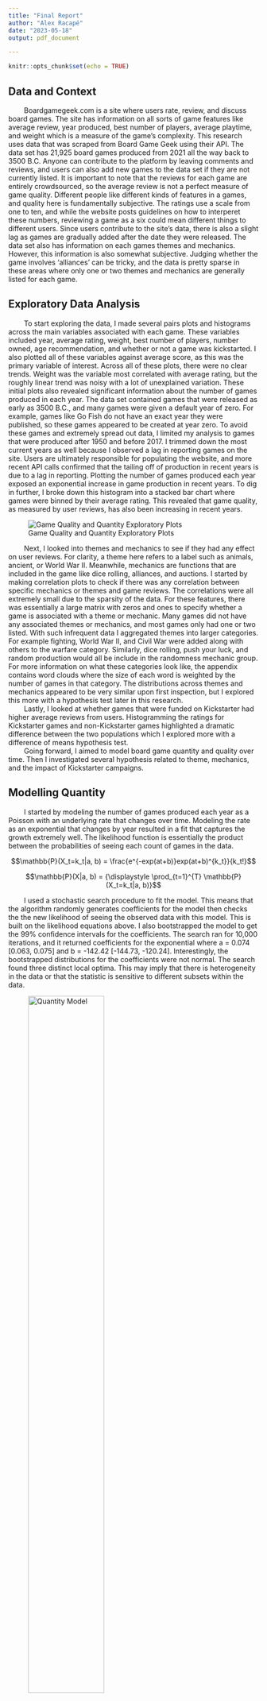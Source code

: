 ```yaml
---
title: "Final Report"
author: "Alex Racapé"
date: "2023-05-18"
output: pdf_document

---
```


```{=tex}
\fontsize{12}{22}
\selectfont
```
```r
knitr::opts_chunk$set(echo = TRUE)
```


## Data and Context

|         Boardgamegeek.com is a site where users rate, review, and discuss board games. The site has information on all sorts of game features like average review, year produced, best number of players, average playtime, and weight which is a measure of the game's complexity. This research uses data that was scraped from Board Game Geek using their API. The data set has 21,925 board games produced from 2021 all the way back to 3500 B.C. Anyone can contribute to the platform by leaving comments and reviews, and users can also add new games to the data set if they are not currently listed. It is important to note that the reviews for each game are entirely crowdsourced, so the average review is not a perfect measure of game quality. Different people like different kinds of features in a games, and quality here is fundamentally subjective. The ratings use a scale from one to ten, and while the website posts guidelines on how to interperet these numbers, reviewing a game as a six could mean different things to different users. Since users contribute to the site's data, there is also a slight lag as games are gradually added after the date they were released. The data set also has information on each games themes and mechanics. However, this information is also somewhat subjective. Judging whether the game involves 'alliances' can be tricky, and the data is pretty sparse in these areas where only one or two themes and mechanics are generally listed for each game.


## Exploratory Data Analysis
|         To start exploring the data, I made several pairs plots and histograms across the main variables associated with each game. These variables included year, average rating, weight, best number of players, number owned, age recommendation, and whether or not a game was kickstarted. I also plotted all of these variables against average score, as this was the primary variable of interest. Across all of these plots, there were no clear trends. Weight was the variable most correlated with average rating, but the roughly linear trend was noisy with a lot of unexplained variation. These initial plots also revealed significant information about the number of games produced in each year. The data set contained games that were released as early as 3500 B.C., and many games were given a default year of zero. For example, games like Go Fish do not have an exact year they were published, so these games appeared to be created at year zero. To avoid these games and extremely spread out data, I limited my analysis to games that were produced after 1950 and before 2017. I trimmed down the most current years as well because I observed a lag in reporting games on the site. Users are ultimately responsible for populating the website, and more recent API calls confirmed that the tailing off of production in recent years is due to a lag in reporting. Plotting the number of games produced each year exposed an exponential increase in game production in recent years. To dig in further, I broke down this histogram into a stacked bar chart where games were binned by their average rating. This revealed that game quality, as measured by user reviews, has also been increasing in recent years. 

![Game Quality and Quantity Exploratory Plots](./figures/eda_stack.png)

|         Next, I looked into themes and mechanics to see if they had any effect on user reviews. For clarity, a theme here refers to a label such as animals, ancient, or World War II. Meanwhile, mechanics are functions that are included in the game like dice rolling, alliances, and auctions. I started by making correlation plots to check if there was any correlation between specific mechanics or themes and game reviews. The correlations were all extremely small due to the sparsity of the data. For these features, there was essentially a large matrix with zeros and ones to specify whether a game is associated with a theme or mechanic. Many games did not have any associated themes or mechanics, and most games only had one or two listed. With such infrequent data I aggregated themes into larger categories. For example fighting, World War II, and Civil War were added along with others to the warfare category. Similarly, dice rolling, push your luck, and random production would all be include in the randomness mechanic group. For more information on what these categories look like, the appendix contains word clouds where the size of each word is weighted by the number of games in that category. The distributions across themes and mechanics appeared to be very similar upon first inspection, but I explored this more with a hypothesis test later in this research.

|         Lastly, I looked at whether games that were funded on Kickstarter had higher average reviews from users. Histogramming the ratings for Kickstarter games and non-Kickstarter games highlighted a dramatic difference between the two populations which I explored more with a difference of means hypothesis test.

|         Going forward, I aimed to model board game quantity and quality over time. Then I investigated several hypothesis related to theme, mechanics, and the impact of Kickstarter campaigns.


## Modelling Quantity
|         I started by modeling the number of games produced each year as a Poisson with an underlying rate that changes over time. Modeling the rate as an exponential that changes by year resulted in a fit that captures the growth extremely well. The likelihood function is essentially the product between the probabilities of seeing each count of games in the data.

$$\mathbb{P}(X_t=k_t|a, b) = \frac{e^{-exp(at+b)}exp(at+b)^{k_t}}{k_t!}$$

$$\mathbb{P}(X|a, b) = {\displaystyle \prod_{t=1}^{T} \mathbb{P}(X_t=k_t|a, b)}$$

|         I used a stochastic search procedure to fit the model. This means that the algorithm randomly generates coefficients for the model then checks the the new likelihood of seeing the observed data with this model.  This is built on the likelihood equations above. I also bootstrapped the model to get the 99% confidence intervals for the coefficients. The search ran for 10,000 iterations, and it returned coefficients for the exponential where a = 0.074 [0.063, 0.075] and b = -142.42 [-144.73, -120.24]. Interestingly, the bootstrapped distributions for the coefficients were not normal. The search found three distinct local optima. This may imply that there is heterogeneity in the data or that the statistic is sensitive to different subsets within the data.

![Quantity Model](./figures/quantity_model.png){width=60%}

|         Examining the residuals, the $R^2$ value for the model was 0.983. There is some underestimation in the last couple of years and in the mid 70's. While I could not find a definitive explanation, I found that Dungeons and Dragons was released in 1974, and this sparked a new wave of role playing games. Creating a QQ plot confirmed the model's excellent fit as the quantiles lined up in a linear fashion. The QQ plot also highlights some underestimation at the tail and wavering in the middle, but overall the fit is good.


## Modelling Quality

|         To model the shifting proportion of high scoring games over time, I chose to model the number of 'good' games each year as a binomial. Each year a number of games are produced, and this model construes this production as a series of coin flips. With a binary distinction in place, each game is either 'good' or 'bad,' and the underlying probability associated with this coin flip is changing each year. With this perspective, I first had to determine an appropriate cutoff for good games. To do this, I plotted all the reviews as a histogram and modeled it with a normal distribution. Then, I used the qnorm function to determine which games were in the top 10% of all games ever produced. This corresponded to a cut off score of 7.62. I also checked online forums and the comments on Board Game Geek itself. Most users agreed that good games were usually 7.5+, so this corresponds nicely with the calculated cut off.[^1] Although this is a rough estimation, Board Game Geek's documentation also puts forwards guidelines for scoring. Here an eight is a "very good game. I like to play. Probably I'll suggest it and will never turn down a game," and a seven is a "good game, [that I'm] usually willing to play."[^2] With these combined observations, I am confident that a score of 7.62 is a fair cutoff for a good game. For the changing probability of the binomial, I experimented with a couple of different models. I attempted using a linear, exponential, and quadratic distribution, and I observed the best fit using an exponential. Lastly, I trimmed down the range of years to look from years 1977 to 2017. I found that there were too little games in the years before 1977, and this is the first year where at least 100 total games were produced. Before 1977 most years had no good games, yet if there was a good game produced, it was possibly only one of four produced that year which resulted in dramatic outlier proportions. The likelihood function for this distribution is the product of the probabilities for seeing the count of good games in each year under the binomial.

$$\mathbb{P}(X_t=k_t|N, a, b) = {N\choose k_t} exp(at+b)^{k_t}(1-exp(at+b))^{N-k_t}$$

$$\mathbb{P}(X|N, a, b) = {\displaystyle \prod_{t=1}^{T} \mathbb{P}(X_t=k_t|N, a, b)}$$

|         Similar to the previous model, I used a stochastic search to fit the model, and I bootstrapped to find the confidence intervals for the coefficients. The search returned coefficients for the exponential corresponding with the probability where a = 0.068 [0.066, 0.073] and b = -140.42 [-149.63, -135.03].

![Quality Model](./figures/quality_model.png)

|         The model for the probabilities had an $R^2$ value of 0.868, and when modeling the overall counts, the $R^2$ value was 0.991. The model does well to fit the exponential changes in the proportion of good games. However when using the binomial and the total number of games produced, the fit is even better. The model is essentially combining changes in probability, and the increasing number of games produced to explain nearly all the variation in the data. The QQ plots for the model also show that while there is some wavering around the target line for the probabilities, the model for total counts is well fit.

## Hypotheses

|         First, I wanted to evaluate whether the themes associated with each game have any impact on their average rating. As I mentioned earlier in my exploratory data analysis, I aggregated the themes into eight larger categories. These larger themes were warfare, historical, sci-fi and fantasy, knowledge based, adventure and exploration, nature and animals, building and economics, and culture based games. I used the difference of means as a test statistic, and I calculated p values for the null distribution. In other words, I calculated the probability of seeing such a difference in means if the two sets of games were drawn from the same distribution. Calculating these p values pairwise across the eight different groups resulted in a matrix of p values that I have attached in the appendix. This test showed that most theme groups were actually significantly distinct. Out of all of the comparisons adventure and exploration was most similar to the building and economics group. This makes sense considering the popularity of colonial style board games. The adventure and exploration group was also similar to the sci-fi and fantasy group as space exploration is a common theme that combines both genres. Warfare games did the best on average, and knowledge based games did the worst though the difference in average score only differed by 0.6. While I am tempted to conclude that trivia and math pale in comparison to conquering and bloodlust, more work is needed to tease out an explanation for the differences in these distributions.

|         With a similar approach, I tested whether certain mechanics were more likely to be associated with higher scoring games. The data for mechanics was also very sparse, so I grouped mechanics into nine larger categories: resource management, territory control, randomness, cooperation, noncooperation, player interaction, non interaction, building, and secret elements. These groups reflect the most common elements shared across the mechanics in the data, but I also wanted to look at areas I thought would have the most impact. For example, do people like playing with randomness and chance, or is it frustrating? With so much digital media, board games have seen a recent resurgence. Is this due to the interactions between players that are built in to this activity? To test these questions, I used the difference of means once again to calculate p values pairwise across the nine groups. The results showed that nearly all of these distributions were significantly unique from one another. The only pair that was similar was cooperative and non cooperative games. I found it really surprising that of all the group pairings, stealing, killing, and backstabbing were essentially no different from alliances, trading, and teamwork. Another surprising result was that games with mechanics that discourage player interaction had the best scores on average while mechanics that encouraged it performed the worst. This directly contradicts what I expected to find in this hypothesis test. For anti-interaction games, solo and solitaire games were the largest contributor, and in my limited experience I have only seen optional solo variants for games that are relatively complex. Games like Wingspan and Terraforming Mars both have very high reviews (8.1 and 8.4 respectively) and are generally played with a group, but they do offer rule variants to play by yourself. Perhaps this added feature is a sign of thoughtful design where creators go above and beyond was is normally expected to come with a board game. Another possibility is that this result is reflective of the users who use Board Game Geek in the first place. The demographic using the site are people who are the most passionate about these games, and maybe they value solo options when it is not possible to get a full group together.

|         Lastly, I separated games based on whether they were funded on Kickstarter. These two populations were significantly distinct, disproving the null hypothesis. Kickstarter games had much higher ratings on average. This makes sense given that creators on this platform are able to cater towards a select group of dedicated players. With this design approach, games only succeed if they are backed by a community of excited players, and these supporters are likely the same people leaving reviews for the game down the road. 

![Kickstarter's Impact on Game Reviews](./figures/kickstarter_dist.png)

## Going forward

|         From this analysis, it is clear that the quantity and quality of board games being produced has increased exponentially over the past 40 years. While there is some variation in the residuals, the $R^2$ values and QQ plots confirm that the models are generally well fit. While significant progress has been made towards modelling changes in board game production and quality over time, it also raises many questions for further research. First, the local optima in the bootstrap for the quantity model hints that there may be more structure to the underlying data which has yet to be explored. For a topic where quality is so subjective, there many more opportunities to explore features such as themes and mechanics. This paper provides some initial analysis, but there is room to develop more thorough models and explanations. For example, one could develop a machine learning regression model to incorporate all of these different features. Then one could use something like a permutation test to evaluate the importance of each feature. Additionally, one could look at how these themes and mechanics have changed over time. This analysis was focused on the distribution of ratings, but there are no doubt shifts in these features over time. While this data set did not include this information, it would also be interesting to look at the locations where each game was created. Further investigations into the underlying structure of the data and the impact of various game features hold promise for deeper insights into the ever-evolving board game industry. 

## Appendix

(in order mentioned)

![Weight and Average Rating](./figures/weight_plot.png){width=60%}

![Theme Groups Word Clouds](./figures/themes_word_clouds.png)

![Mechanic Groups Word Clouds](./figures/mechanics_word_clouds.png)

![Average Reviews by Theme](./figures/themes_hist.png)

![Quantity Model Bootstrap Structure](./figures/quantity_bootstrap_results.png)

![Quantity Model Residuals](./figures/quantity_residuals.png){width=60%}

![Quantity Model QQ Plot](./figures/quantity_qq.png){width=60%}

![Quality Model Residuals](./figures/quality_qq.png)

![Theme P Values](./figures/themes_p_vals.png){width=60%}

![Mechanics P Values](./figures/mechanics_p_vals.png){width=60%}


